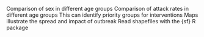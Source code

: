 Comparison of sex in different age groups
Comparison of attack rates in different age groups
This can identify priority groups for interventions
Maps illustrate the spread and impact of outbreak
Read shapefiles with the {sf} R package
